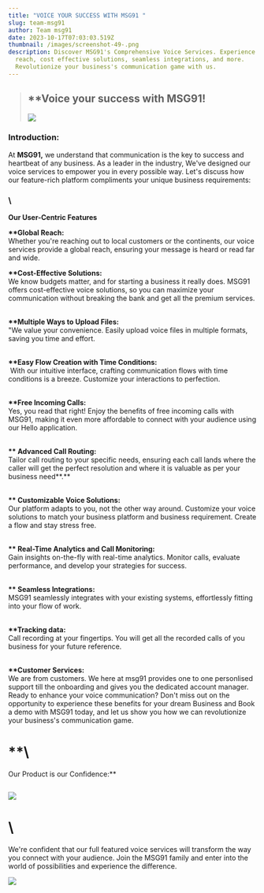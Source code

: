 ```yaml
---
title: "VOICE YOUR SUCCESS WITH MSG91 "
slug: team-msg91
author: Team msg91
date: 2023-10-17T07:03:03.519Z
thumbnail: /images/screenshot-49-.png
description: Discover MSG91's Comprehensive Voice Services. Experience global
  reach, cost effective solutions, seamless integrations, and more.
  Revolutionize your business's communication game with us.
---
```

<!--StartFragment-->

> ## **\*\*Voice your success with MSG91!**
>
> ![](/images/voice-add-on.jpg)

### **Introduction:**

At **MSG91,** we understand that communication is the key to success and heartbeat of any business. As a leader in the industry, We've designed our voice services to empower you in every possible way. Let's discuss how our feature-rich platform compliments your unique business requirements:

### \
**Our User-Centric Features**

**\*\*Global Reach:**\
Whether you're reaching out to local customers or the continents, our voice services provide a global reach, ensuring your message is heard or read far and wide.



**\*\*Cost-Effective Solutions:** \
We know budgets matter, and for starting a business it really does. MSG91 offers cost-effective voice solutions, so you can maximize your communication without breaking the bank and get all the premium services.

**\
\*\*Multiple Ways to Upload Files:** \
"We value your convenience. Easily upload voice files in multiple formats, saving you time and effort.

**\
\*\*Easy Flow Creation with Time Conditions:**\
 With our intuitive interface, crafting communication flows with time conditions is a breeze. Customize your interactions to perfection.

**\
\*\*Free Incoming Calls:** \
Yes, you read that right! Enjoy the benefits of free incoming calls with MSG91, making it even more affordable to connect with your audience using our Hello application.

**\
\*\* Advanced Call Routing:**\
Tailor call routing to your specific needs, ensuring each call lands where the caller will get the perfect resolution and where it is valuable as per your business need**.**

**\
\*\* Customizable Voice Solutions:** \
Our platform adapts to you, not the other way around. Customize your voice solutions to match your business platform and business requirement. Create a flow and stay stress free.

**\
\*\* Real-Time Analytics and Call Monitoring:** \
Gain insights on-the-fly with real-time analytics. Monitor calls, evaluate performance, and develop your strategies for success.

**\
\*\* Seamless Integrations:**\
MSG91 seamlessly integrates with your existing systems, effortlessly fitting into your flow of work.

**\
\*\*Tracking data:** \
Call recording at your fingertips. You will get all the recorded calls of you business for your future reference.

**\
\*\*Customer Services:** \
We are from customers. We here at msg91 provides one to one personlised support till the onboarding and gives you the dedicated account manager. Ready to enhance your voice communication? Don't miss out on the opportunity to experience these benefits for your dream Business and Book a demo with MSG91 today, and let us show you how we can revolutionize your business's communication game.

# \*\*\

Our Product is our Confidence:\*\*

![]()

![](/images/pexels-gerd-altmann-21696.jpg)

# \

We're confident that our full featured voice services will transform the way you connect with your audience. Join the MSG91 family and enter into the world of possibilities and experience the difference.

![](/images/screenshot-50-.png)

<!--EndFragment-->